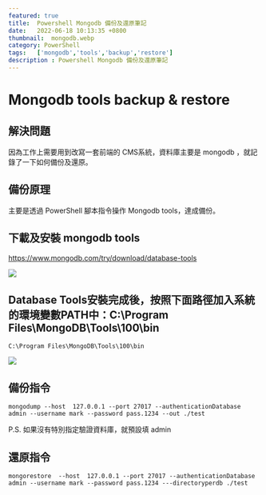 ```yaml
---
featured: true
title:  Powershell Mongodb 備份及還原筆記
date:   2022-06-18 10:13:35 +0800
thumbnail:  mongodb.webp
category: PowerShell
tags:   ['mongodb','tools','backup','restore']
description : Powershell Mongodb 備份及還原筆記
---
```


# Mongodb tools backup & restore
## 解決問題
因為工作上需要用到改寫一套前端的 CMS系統，資料庫主要是 mongodb ，就記錄了一下如何備份及還原。

## 備份原理
主要是透過 PowerShell 腳本指令操作 Mongodb tools，達成備份。

## 下載及安裝 mongodb tools
https://www.mongodb.com/try/download/database-tools

![](https://i.imgur.com/UhVoPfd.png)


## Database Tools安裝完成後，按照下面路徑加入系統的環境變數PATH中：C:\Program Files\MongoDB\Tools\100\bin
```
C:\Program Files\MongoDB\Tools\100\bin
```
![](https://i.imgur.com/Mjk8dxs.png)


## 備份指令
```
mongodump --host  127.0.0.1 --port 27017 --authenticationDatabase admin --username mark --password pass.1234 --out ./test
```
P.S. 如果沒有特別指定驗證資料庫，就預設填 admin

## 還原指令
```
mongorestore  --host  127.0.0.1 --port 27017 --authenticationDatabase admin --username mark --password pass.1234 ---directoryperdb ./test
```